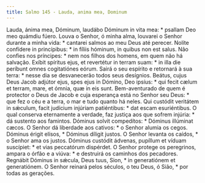 ```yaml
---
title: Salmo 145 - Lauda, anima mea, Dominum
---
```


<div class="grid grid-cols-2 gap-5">
  <span class="text-justify">
    Lauda, ánima mea, Dóminum, laudábo Dóminum in vita mea: * psallam Deo meo
    quámdiu fúero.
  </span>
  <span class="text-justify">
    Louva o Senhor, ó minha alma, louvarei o Senhor durante a minha vida: *
    cantarei salmos ao meu Deus até perecer.
  </span>
  <span class="text-justify">
    Nolíte confídere in princípibus: * in fíliis hóminum, in quibus non est
    salus.
  </span>
  <span class="text-justify">
    Não confies nos príncipes: * nem nos filhos dos homens, em quem não há
    salvação.
  </span>
  <span class="text-justify">
    Exíbit spíritus ejus, et revertétur in terram suam: * in illa die períbunt
    omnes cogitatiónes eórum.
  </span>
  <span class="text-justify">
    Sairá o seu espírito e retornará à sua terra: * nesse dia se desvanecerão
    todos seus desígnios.
  </span>
  <span class="text-justify">
    Beátus, cujus Deus Jacob adjútor ejus, spes ejus in Dómino, Deo ipsíus: *
    qui fecit cælum et terram, mare, et ómnia, quæ in eis sunt.
  </span>
  <span class="text-justify">
    Bem-aventurado de quem é protector o Deus de Jacob e cuja esperança está no
    Senhor seu Deus: * que fez o céu e a terra, o mar e tudo quanto há neles.
  </span>
  <span class="text-justify">
    Qui custódit veritátem in sǽculum, facit judícium injúriam patiéntibus: *
    dat escam esuriéntibus.
  </span>
  <span class="text-justify">
    O qual conserva eternamente a verdade, faz justiça aos que sofrem injúria: *
    dá sustento aos famintos.
  </span>
  <span class="text-justify">
    Dóminus solvit compedítos: * Dóminus illúminat cæcos.
  </span>
  <span class="text-justify">
    O Senhor dá liberdade aos cativos: * o Senhor alumia os cegos.
  </span>
  <span class="text-justify">
    Dóminus érigit elísos, * Dóminus díligit justos.
  </span>
  <span class="text-justify">
    O Senhor levanta os caídos, * o Senhor ama os justos.
  </span>
  <span class="text-justify">
    Dóminus custódit ádvenas, pupíllum et víduam suscípiet: * et vias peccatórum
    dispérdet.
  </span>
  <span class="text-justify">
    O Senhor protege os peregrinos, ampara o órfão e a viúva: * e destruirá os
    caminhos dos pecadores.
  </span>
  <span class="text-justify">
    Regnábit Dóminus in sǽcula, Deus tuus, Sion, * in generatiónem et
    generatiónem.
  </span>
  <span class="text-justify">
    O Senhor reinará pelos séculos, o teu Deus, ó Sião, * por todas as gerações.
  </span>
</div>
